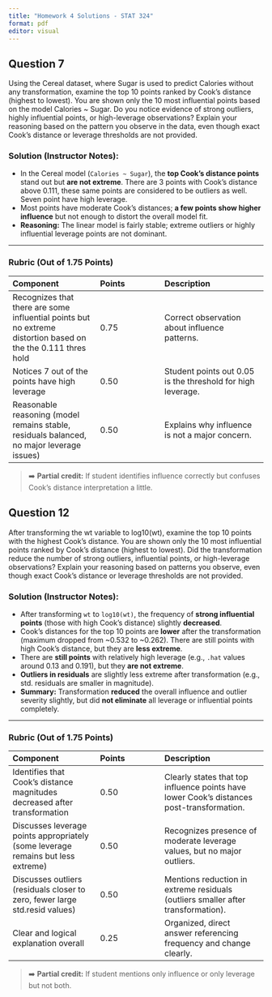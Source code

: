 ```yaml
---
title: "Homework 4 Solutions - STAT 324"
format: pdf
editor: visual
---
```





## Question 7

Using the Cereal dataset, where Sugar is used to predict Calories without any transformation, examine the top 10 points ranked by Cook's distance (highest to lowest). You are shown only the 10 most influential points based on the model Calories ~ Sugar. Do you notice evidence of strong outliers, highly influential points, or high-leverage observations? Explain your reasoning based on the pattern you observe in the data, even though exact Cook's distance or leverage thresholds are not provided.



### **Solution (Instructor Notes):**
- In the Cereal model (`Calories ~ Sugar`), the **top Cook’s distance points** stand out but **are not extreme**. There are 3 points with Cook's distance above 0.111,  these same points are considered to be outliers as well. Seven point have high leverage. 
- Most points have moderate Cook's distances; **a few points show higher influence** but not enough to distort the overall model fit. 
- **Reasoning:** The linear model is fairly stable; extreme outliers or highly influential leverage points are not dominant.

---

### **Rubric (Out of 1.75 Points)**

| Component | Points | Description |
|:----------|:-------|:------------|
| Recognizes that there are some influential points but no extreme distortion based on the the 0.111 thres hold | 0.75 | Correct observation about influence patterns. |
| Notices 7 out of the points have high leverage| 0.50 | Student points out 0.05 is the threshold for high leverage. |
| Reasonable reasoning (model remains stable, residuals balanced, no major leverage issues) | 0.50 | Explains why influence is not a major concern. |

> ➡️ **Partial credit:** If student identifies influence correctly but confuses Cook’s distance interpretation a little.





## Question 12

After transforming the wt variable to log10(wt), examine the top 10 points with the highest Cook's distance. You are shown only the 10 most influential points ranked by Cook's distance (highest to lowest). Did the transformation reduce the number of strong outliers, influential points, or high-leverage observations? Explain your reasoning based on patterns you observe, even though exact Cook's distance or leverage thresholds are not provided.


### **Solution (Instructor Notes):**
- After transforming `wt` to `log10(wt)`, the frequency of **strong influential points** (those with high Cook’s distance) slightly **decreased**.
- Cook's distances for the top 10 points are **lower** after the transformation (maximum dropped from ~0.532 to ~0.262). There are still points with high Cook's distance, but they are **less extreme**.
- There are **still points** with relatively high leverage (e.g., `.hat` values around 0.13 and 0.191), but they **are not extreme**.
- **Outliers in residuals** are slightly less extreme after transformation (e.g., std. residuals are smaller in magnitude).
- **Summary:** Transformation **reduced** the overall influence and outlier severity slightly, but did **not eliminate** all leverage or influential points completely.

---

### **Rubric (Out of 1.75 Points)**

| Component | Points | Description |
|:----------|:-------|:------------|
| Identifies that Cook’s distance magnitudes decreased after transformation | 0.50 | Clearly states that top influence points have lower Cook’s distances post-transformation. |
| Discusses leverage points appropriately (some leverage remains but less extreme) | 0.50 | Recognizes presence of moderate leverage values, but no major outliers. |
| Discusses outliers (residuals closer to zero, fewer large std.resid values) | 0.50 | Mentions reduction in extreme residuals (outliers smaller after transformation). |
| Clear and logical explanation overall | 0.25 | Organized, direct answer referencing frequency and change clearly. |

> ➡️ **Partial credit:** If student mentions only influence or only leverage but not both.


